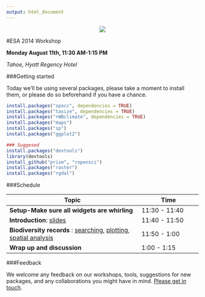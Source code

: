 ```yaml
---
output: html_document
---
```


<center>[![](00-introduction/img/ropensci_logo_sm.png)](http://ropensci.org/)</center>

#ESA 2014 Workshop

**Monday August 11th, 11:30 AM-1:15 PM**

*Tahoe, Hyatt Regency Hotel*

###Getting started

Today we'll be using several packages, please take a moment to install them, or please do so beforehand if you have a chance.

```R
install.packages("spocc", dependencies = TRUE)
install.packages("taxize", dependencies = TRUE)
install.packages("rWBclimate", dependencies = TRUE)
install.packages("maps")
install.packages("sp")
install.packages("ggplot2")

### Suggesed
install.packages("devtools")
library(devtools)
install_github("prism", "ropensci")
install.packages("raster")
install.packages("rgdal")

```

###Schedule 

|Topic|Time|
|---------------|-------|
|**Setup-Make sure all widgets are whirling**| 11:30 - 11:40 |
|**Introduction**: [slides](http://bit.ly/ro-esa2014) | 11:40 - 11:50 |
|**Biodiversity records** : [searching](01-biodiversity/01_Search_basics.html), [plotting](01-biodiversity/02_mapping.html), [spatial analysis](01-biodiversity/03_overlay.html) | 11:50 - 1:00 |
|**Wrap up and discussion**  | 1:00 - 1:15 |

###Feedback

We welcome any feedback on our workshops, tools, suggestions for new packages, and any collaborations you might have in mind. [Please get in touch](http://ropensci.org/contact.html).